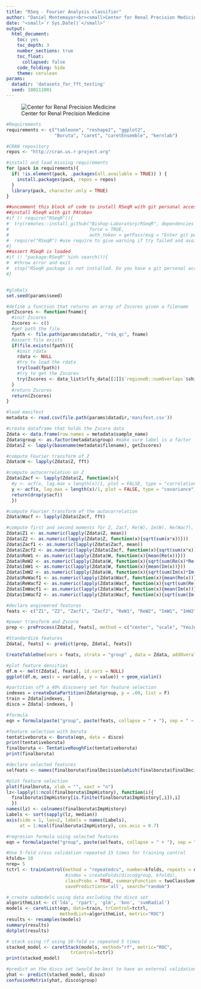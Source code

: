 ```yaml
---
title: "RSeq - Fourier Analysis classifier"
author: "Daniel Montemayor<br><small>Center for Renal Precision Medicine<br>University of Texas Health San Antonio School of Medicine</small>"
date: "<small>`r Sys.Date()`</small>"
output:
  html_document:
    toc: yes
    toc_depth: 3
    number_sections: true
    toc_float: 
      collapsed: false
    code_folding: hide
    theme: cerulean
params:
  datadir: 'datasets_for_fft_testing'
  seed: 100111001
---
```


![Center for Renal Precision Medicine](https://dmontemayor.github.io/assets/Long_SOM/horizontal/JPG/UTHSA_Long-SOM_H_CMYK.jpg)

```r
#Requirements
requirements <- c("tableone", "reshape2", "ggplot2", 
                  "Boruta", "caret", "caretEnsemble", "kernlab")

#CRAN repository
repos <- "http://cran.us.r-project.org"

#install and load missing requirements
for (pack in requirements){
  if( !is.element(pack, .packages(all.available = TRUE)) ) {
    install.packages(pack, repos = repos)
  }
  library(pack, character.only = TRUE)
}

##uncomment this block of code to install RSeqR with git personal access token
##install RSeqR with git PAtoken
#if (! require("RSeqR")){
#  try(remotes::install_github("Bishop-Laboratory/RSeqR", dependencies = "Imports",
#                              force = TRUE,
#                              auth_token = getPass(msg = "Enter git personal access token: ")))
#  require("RSeqR") #use require to give warning if try failed and avoid error
#}
##assert RSeqR is loaded
#if (! "package:RSeqR" %in% search()){
#  #throw error and exit
#  stop("RSeqR package is not installed. Do you have a git personal access token?")
#}


#globals
set.seed(params$seed)
```

```r
#define a function that returns an array of Zscores given a filename
getZscores <- function(fname){
  #init Zscores
  Zscores <- c()
  #get path the file
  fpath <- file.path(params$datadir, "rda_qc", fname)
  #assert file exists
  if(file.exists(fpath)){
    #init rdata
    rdata <- NULL
    #try to load the rdata
    try(load(fpath))
    #try to get the Zscores
    try(Zscores <- data_list$rlfs_data[[2]]$`regioneR::numOverlaps`$shifted.z.scores)
  }
  #return Zscores
  return(Zscores)
}

#load manifest
metadata <- read.csv(file.path(params$datadir,'manifest.csv'))

#create dataframe that holds the Zscore data
Zdata <- data.frame(row.names = metadata$sample_name)
Zdata$group <- as.factor(metadata$group) #make sure label is a factor
Zdata$Z <- lapply(basename(metadata$filename), getZscores)
```

```r
#compute Fourier transform of Z
Zdata$W <- lapply(Zdata$Z, fft)

#compute autocorrelation on Z
Zdata$Zacf <- lapply(Zdata$Z, function(x){
  #y <- acf(x, lag.max = length(x)/1, plot = FALSE, type = "correlation")
  y <- acf(x, lag.max = length(x)/1, plot = FALSE, type = "covariance")
  return(drop(y$acf))
  })

#compute Fourier transform of the autocorrelation 
Zdata$Wacf <- lapply(Zdata$Zacf, fft)
```

```r
#compute first and second moments for Z, Zacf, Re(W), Im(W), Re(Wacf), Im(Wacf) 
Zdata$Z1 <- as.numeric(lapply(Zdata$Z, mean))
Zdata$Z2 <- as.numeric(lapply(Zdata$Z, function(x){sqrt(sum(x*x))}))
Zdata$Zacf1 <- as.numeric(lapply(Zdata$Zacf, mean))
Zdata$Zacf2 <- as.numeric(lapply(Zdata$Zacf, function(x){sqrt(sum(x*x))}))
Zdata$ReW1 <- as.numeric(lapply(Zdata$W, function(x){mean(Re(x))}))
Zdata$ReW2 <- as.numeric(lapply(Zdata$W, function(x){sqrt(sum(Re(x)*Re(x)))}))
Zdata$ImW1 <- as.numeric(lapply(Zdata$W, function(x){mean(Im(x))}))
Zdata$ImW2 <- as.numeric(lapply(Zdata$W, function(x){sqrt(sum(Im(x)*Im(x)))}))
Zdata$ReWacf1 <- as.numeric(lapply(Zdata$Wacf, function(x){mean(Re(x))}))
Zdata$ReWacf2 <- as.numeric(lapply(Zdata$Wacf, function(x){sqrt(sum(Re(x)*Re(x)))}))
Zdata$ImWacf1 <- as.numeric(lapply(Zdata$Wacf, function(x){mean(Im(x))}))
Zdata$ImWacf2 <- as.numeric(lapply(Zdata$Wacf, function(x){sqrt(sum(Im(x)*Im(x)))}))

#declare engineered features
feats <- c("Z1", "Z2", "Zacf1", "Zacf2", "ReW1", "ReW2", "ImW1", "ImW2", "ReWacf1", "ReWacf2", "ImWacf1", "ImWacf2")
```

```r
#power transform and Zscore
prep <- preProcess(Zdata[, feats], method = c("center", "scale", "YeoJohnson"))

#Standardize features
Zdata[, feats] <- predict(prep, Zdata[, feats])

```

```r
CreateTableOne(vars = feats, strata = "group" , data = Zdata, addOverall = TRUE)
```

```r
#plot feature densities
df.m <- melt(Zdata[, feats], id.vars = NULL)
ggplot(df.m, aes(x = variable, y = value)) + geom_violin()

```

```r
#partition off a 40% discovery set for feature selection
indexes = createDataPartition(Zdata$group, p = .60, list = F)
train = Zdata[indexes, ]
disco = Zdata[-indexes, ]

#formula
eqn = formula(paste("group", paste(feats, collapse = " + "), sep = " ~ "))

#feature selection with boruta
tentativeboruta <- Boruta(eqn, data = disco)
print(tentativeboruta)
finalboruta <- TentativeRoughFix(tentativeboruta)
print(finalboruta)

#declare selected features
selfeats <- names(finalboruta$finalDecision[which(finalboruta$finalDecision=='Confirmed')])
```

```r
#plot feature selection
plot(finalboruta, xlab = "", xaxt = "n")
lz<-lapply(1:ncol(finalboruta$ImpHistory), function(i){
  finalboruta$ImpHistory[is.finite(finalboruta$ImpHistory[,i]),i]
  })
names(lz) <- colnames(finalboruta$ImpHistory)
Labels <- sort(sapply(lz, median))
axis(side = 1, las=2, labels = names(Labels),
     at = 1:ncol(finalboruta$ImpHistory), cex.axis = 0.7)
```

```r
#regresion formula using selected features 
eqn = formula(paste("group", paste(selfeats, collapse = " + "), sep = " ~ "))

#Use 5-fold cross validation repeated 15 times for training control
kfolds= 10
nrep= 5
tctrl <- trainControl(method = "repeatedcv", number=kfolds, repeats = nrep,
                      #index = createFolds(disco$group, kfolds),
                      classProbs = TRUE, summaryFunction = twoClassSummary,
                      savePredictions='all', search="random")

# create submodels using data excluding the disco set
algorithmList <- c('lda', 'rpart', 'glm', 'knn', 'svmRadial')
models <- caretList(eqn, data=train, trControl=tctrl,
                    methodList=algorithmList, metric="ROC")
results <- resamples(models)
summary(results)
dotplot(results)
```
```r
# stack using rf using 10-fold cv repeated 5 times
stacked_model <- caretStack(models, method="rf", metric="ROC", 
                        trControl=tctrl)
print(stacked_model)
```
```r
#predict on the disco set (would be best to have an external validation set)
yhat <- predict(stacked_model, disco)
confusionMatrix(yhat, disco$group)
```